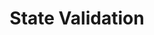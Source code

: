 ---
title: State Validation
description: Validation ensures that state values meet specific criteria before being accepted.
---